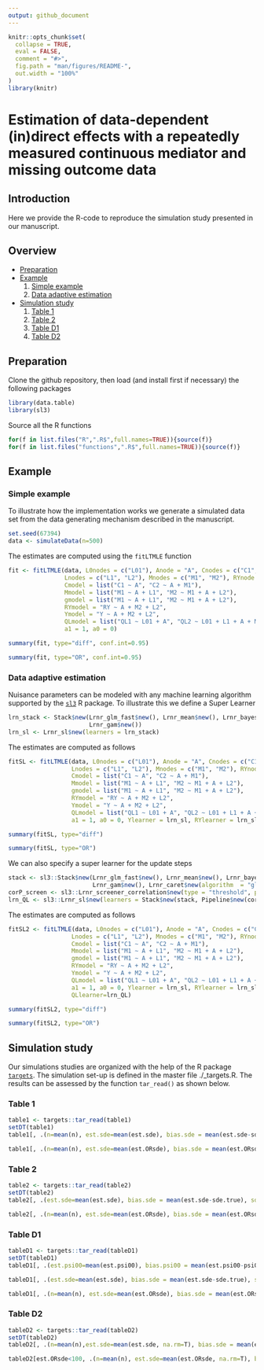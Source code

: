 ```yaml
---
output: github_document
---
```

<!-- README.md is generated from README.Rmd. Please edit that file -->

```r
knitr::opts_chunk$set(
  collapse = TRUE,
  eval = FALSE,
  comment = "#>",
  fig.path = "man/figures/README-",
  out.width = "100%"
)
library(knitr)
```

# Estimation of data-dependent (in)direct effects with a repeatedly measured continuous mediator and missing outcome data

## Introduction <a name="introduction"></a>
Here we provide the R-code to reproduce the simulation study presented in our manuscript.


## Overview
* [Preparation](#preparation)
* [Example](#example)
  1. [Simple example](#simplexample)
  2. [Data adaptive estimation](#dataadaptive)
* [Simulation study](#simulations)
  1. [Table 1](#table1)
  2. [Table 2](#table2)
  3. [Table D1](#tableD1)
  3. [Table D2](#tableD2)


## Preparation <a name="preparation"></a>
Clone the github repository, then load (and install first if necessary) the following packages
```r
library(data.table)
library(sl3)
```

Source all the R functions
```r
for(f in list.files("R",".R$",full.names=TRUE)){source(f)}
for(f in list.files("functions",".R$",full.names=TRUE)){source(f)}
```


## Example <a name="example"></a>

### Simple example <a name="simpleexample"></a>
To illustrate how the implementation works we generate a simulated data set from the data generating mechanism described in the manuscript. 
```r
set.seed(67394)
data <- simulateData(n=500)
```

The estimates are computed using the <tt>`fitLTMLE`</tt> function 
```r
fit <- fitLTMLE(data, L0nodes = c("L01"), Anode = "A", Cnodes = c("C1", "C2"),
                Lnodes = c("L1", "L2"), Mnodes = c("M1", "M2"), RYnode = "RY", Ynode = "Y", 
                Cmodel = list("C1 ~ A", "C2 ~ A + M1"), 
                Mmodel = list("M1 ~ A + L1", "M2 ~ M1 + A + L2"),
                gmodel = list("M1 ~ A + L1", "M2 ~ M1 + A + L2"), 
                RYmodel = "RY ~ A + M2 + L2", 
                Ymodel = "Y ~ A + M2 + L2", 
                QLmodel = list("QL1 ~ L01 + A", "QL2 ~ L01 + L1 + A + M1"),
                a1 = 1, a0 = 0)
```

```r
summary(fit, type="diff", conf.int=0.95)
```

```r
summary(fit, type="OR", conf.int=0.95)
```

### Data adaptive estimation <a name="dataadaptive"></a>
Nuisance parameters can be modeled with any machine learning algorithm supported by the [<tt>`sl3`</tt>](https://github.com/tlverse/sl3) R package. To illustrate this we define a Super Learner 

```r
lrn_stack <- Stack$new(Lrnr_glm_fast$new(), Lrnr_mean$new(), Lrnr_bayesglm$new(), 
                       Lrnr_gam$new())
lrn_sl <- Lrnr_sl$new(learners = lrn_stack)
```

The estimates are computed as follows
```r
fitSL <- fitLTMLE(data, L0nodes = c("L01"), Anode = "A", Cnodes = c("C1", "C2"),
                  Lnodes = c("L1", "L2"), Mnodes = c("M1", "M2"), RYnode = "RY", Ynode = "Y", 
                  Cmodel = list("C1 ~ A", "C2 ~ A + M1"), 
                  Mmodel = list("M1 ~ A + L1", "M2 ~ M1 + A + L2"),
                  gmodel = list("M1 ~ A + L1", "M2 ~ M1 + A + L2"), 
                  RYmodel = "RY ~ A + M2 + L2", 
                  Ymodel = "Y ~ A + M2 + L2", 
                  QLmodel = list("QL1 ~ L01 + A", "QL2 ~ L01 + L1 + A + M1"),
                  a1 = 1, a0 = 0, Ylearner = lrn_sl, RYlearner = lrn_sl, Clearner = lrn_sl)
```

```r
summary(fitSL, type="diff")
```

```r
summary(fitSL, type="OR")
```

We can also specify a super learner for the update steps
```r
stack <- sl3::Stack$new(Lrnr_glm_fast$new(), Lrnr_mean$new(), Lrnr_bayesglm$new(), 
                        Lrnr_gam$new(), Lrnr_caret$new(algorithm  = "glmStepAIC", trace=F))
corP_screen <- sl3::Lrnr_screener_correlation$new(type = "threshold", pvalue_threshold = 0.05, min_screen = 1)
lrn_QL <- sl3::Lrnr_sl$new(learners = Stack$new(stack, Pipeline$new(corP_screen, stack)))
```

The estimates are computed as follows

```r
fitSL2 <- fitLTMLE(data, L0nodes = c("L01"), Anode = "A", Cnodes = c("C1", "C2"),
                  Lnodes = c("L1", "L2"), Mnodes = c("M1", "M2"), RYnode = "RY", Ynode = "Y", 
                  Cmodel = list("C1 ~ A", "C2 ~ A + M1"), 
                  Mmodel = list("M1 ~ A + L1", "M2 ~ M1 + A + L2"),
                  gmodel = list("M1 ~ A + L1", "M2 ~ M1 + A + L2"), 
                  RYmodel = "RY ~ A + M2 + L2", 
                  Ymodel = "Y ~ A + M2 + L2", 
                  QLmodel = list("QL1 ~ L01 + A", "QL2 ~ L01 + L1 + A + M1"),
                  a1 = 1, a0 = 0, Ylearner = lrn_sl, RYlearner = lrn_sl, Clearner = lrn_sl,
                  QLlearner=lrn_QL)
```

```r
summary(fitSL2, type="diff")
```

```r
summary(fitSL2, type="OR")
```


## Simulation study <a name="simulations"></a>
Our simulations studies are organized with the help of the R package [<tt>`targets`</tt>](https://books.ropensci.org/targets/). The simulation set-up is defined in the master file ./_targets.R. The results can be assessed by the function <tt>`tar_read()`</tt> as shown below.




### Table 1 <a name="table1"></a>
```r
table1 <- targets::tar_read(table1)
setDT(table1)
table1[, .(n=mean(n), est.sde=mean(est.sde), bias.sde = mean(est.sde-sde.true), sd.sde=sd(est.sde), se.sde=mean(se.sde), cov.sde = mean((sde.true < est.sde + qnorm(0.975)*se.sde) & (sde.true > est.sde - qnorm(0.975)*se.sde)), est.sie=mean(est.sie), bias.sie = mean(est.sie-sie.true), sd.sie=sd(est.sie), se.sie=mean(se.sie), cov.sie = mean((sie.true < est.sie + qnorm(0.975)*se.sie) & (sie.true > est.sie - qnorm(0.975)*se.sie)), est.oe=mean(est.oe), bias.oe = mean(est.oe-oe.true), sd.oe=sd(est.oe), se.oe=mean(se.oe), cov.oe = mean((oe.true < est.oe + qnorm(0.975)*se.oe) & (oe.true > est.oe - qnorm(0.975)*se.oe)), est.pm=mean(est.pm)), by=tar_group]
```

```r
table1[, .(n=mean(n), est.sde=mean(est.ORsde), bias.sde = mean(est.ORsde-sde.OR.true), sd.sde=sd(est.ORsde), se.sde=mean(se.ORsde), cov.sde = mean((sde.OR.true < est.ORsde + qnorm(0.975)*se.ORsde) & (sde.OR.true > est.ORsde - qnorm(0.975)*se.ORsde)), est.sie=mean(est.ORsie), bias.sie = mean(est.ORsie-sie.OR.true), sd.sie=sd(est.ORsie), se.sie=mean(se.ORsie), cov.sie = mean((sie.OR.true < est.ORsie + qnorm(0.975)*se.ORsie) & (sie.OR.true > est.ORsie - qnorm(0.975)*se.ORsie)), est.oe=mean(est.ORoe), bias.oe = mean(est.ORoe-oe.OR.true), sd.oe=sd(est.ORoe), se.oe=mean(se.ORoe), cov.oe = mean((oe.OR.true < est.ORoe + qnorm(0.975)*se.ORoe) & (oe.OR.true > est.ORoe - qnorm(0.975)*se.ORoe))), by=tar_group]
```

### Table 2 <a name="table2"></a>
```r
table2 <- targets::tar_read(table2)
setDT(table2)
table2[, .(est.sde=mean(est.sde), bias.sde = mean(est.sde-sde.true), sd.sde=sd(est.sde), se.sde=mean(se.sde), cov.sde = mean((sde.true < est.sde + qnorm(0.975)*se.sde) & (sde.true > est.sde - qnorm(0.975)*se.sde)), est.sie=mean(est.sie), bias.sie = mean(est.sie-sie.true), sd.sie=sd(est.sie), se.sie=mean(se.sie), cov.sie = mean((sie.true < est.sie + qnorm(0.975)*se.sie) & (sie.true > est.sie - qnorm(0.975)*se.sie)), est.oe=mean(est.oe), bias.oe = mean(est.oe-oe.true), sd.oe=sd(est.oe), se.oe=mean(se.oe), cov.oe = mean((oe.true < est.oe + qnorm(0.975)*se.oe) & (oe.true > est.oe - qnorm(0.975)*se.oe))), by=.(n, mis)]
```
```r
table2[, .(n=mean(n), est.sde=mean(est.ORsde), bias.sde = mean(est.ORsde-sde.OR.true), sd.sde=sd(est.ORsde), se.sde=mean(se.ORsde), cov.sde = mean((sde.OR.true < est.ORsde + qnorm(0.975)*se.ORsde) & (sde.OR.true > est.ORsde - qnorm(0.975)*se.ORsde)), est.sie=mean(est.ORsie), bias.sie = mean(est.ORsie-sie.OR.true), sd.sie=sd(est.ORsie), se.sie=mean(se.ORsie), cov.sie = mean((sie.OR.true < est.ORsie + qnorm(0.975)*se.ORsie) & (sie.OR.true > est.ORsie - qnorm(0.975)*se.ORsie)), est.oe=mean(est.ORoe), bias.oe = mean(est.ORoe-oe.OR.true), sd.oe=sd(est.ORoe), se.oe=mean(se.ORoe), cov.oe = mean((oe.OR.true < est.ORoe + qnorm(0.975)*se.ORoe) & (oe.OR.true > est.ORoe - qnorm(0.975)*se.ORoe))), by=tar_group]
```

### Table D1 <a name="tableD1"></a>
```r
tableD1 <- targets::tar_read(tableD1)
setDT(tableD1)
tableD1[, .(est.psi00=mean(est.psi00), bias.psi00 = mean(est.psi00-psi00.true), sd.psi00=sd(est.psi00), se.psi00=mean(se.psi00), cov.psi00 = mean((psi00.true < est.psi00 + qnorm(0.975)*se.psi00) & (psi00.true > est.psi00 - qnorm(0.975)*se.psi00)), est.psi11=mean(est.psi11), bias.psi11 = mean(est.psi11-psi11.true), sd.psi11=sd(est.psi11), se.psi11=mean(se.psi11), cov.psi11 = mean((psi11.true < est.psi11 + qnorm(0.975)*se.psi11) & (psi11.true > est.psi11 - qnorm(0.975)*se.psi11)), est.psi10=mean(est.psi10), bias.psi10 = mean(est.psi10-psi10.true), sd.psi10=sd(est.psi10), se.psi10=mean(se.psi10), cov.psi10 = mean((psi10.true < est.psi10 + qnorm(0.975)*se.psi10) & (psi10.true > est.psi10 - qnorm(0.975)*se.psi10))), by=.(n, n_bins)]
```

```r
tableD1[, .(est.sde=mean(est.sde), bias.sde = mean(est.sde-sde.true), sd.sde=sd(est.sde), se.sde=mean(se.sde), cov.sde = mean((sde.true < est.sde + qnorm(0.975)*se.sde) & (sde.true > est.sde - qnorm(0.975)*se.sde)), est.sie=mean(est.sie), bias.sie = mean(est.sie-sie.true), sd.sie=sd(est.sie), se.sie=mean(se.sie), cov.sie = mean((sie.true < est.sie + qnorm(0.975)*se.sie) & (sie.true > est.sie - qnorm(0.975)*se.sie)), est.oe=mean(est.oe), bias.oe = mean(est.oe-oe.true), sd.oe=sd(est.oe), se.oe=mean(se.oe), cov.oe = mean((oe.true < est.oe + qnorm(0.975)*se.oe) & (oe.true > est.oe - qnorm(0.975)*se.oe))), by=.(n, n_bins)]
```


```r
tableD1[, .(n=mean(n), est.sde=mean(est.ORsde), bias.sde = mean(est.ORsde-sde.OR.true), sd.sde=sd(est.ORsde), se.sde=mean(se.ORsde), cov.sde = mean((sde.OR.true < est.ORsde + qnorm(0.975)*se.ORsde) & (sde.OR.true > est.ORsde - qnorm(0.975)*se.ORsde)), est.sie=mean(est.ORsie), bias.sie = mean(est.ORsie-sie.OR.true), sd.sie=sd(est.ORsie), se.sie=mean(se.ORsie), cov.sie = mean((sie.OR.true < est.ORsie + qnorm(0.975)*se.ORsie) & (sie.OR.true > est.ORsie - qnorm(0.975)*se.ORsie)), est.oe=mean(est.ORoe), bias.oe = mean(est.ORoe-oe.OR.true), sd.oe=sd(est.ORoe), se.oe=mean(se.ORoe), cov.oe = mean((oe.OR.true < est.ORoe + qnorm(0.975)*se.ORoe) & (oe.OR.true > est.ORoe - qnorm(0.975)*se.ORoe))), by=tar_group]
```

### Table D2 <a name="tableD2"></a>
```r
tableD2 <- targets::tar_read(tableD2)
setDT(tableD2)
tableD2[, .(n=mean(n),est.sde=mean(est.sde, na.rm=T), bias.sde = mean(est.sde-sde.true, na.rm=T), sd.sde=sd(est.sde, na.rm=T), se.sde=mean(se.sde, na.rm=T), cov.sde = mean((sde.true < est.sde + qnorm(0.975)*se.sde) & (sde.true > est.sde - qnorm(0.975)*se.sde), na.rm=T), est.sie=mean(est.sie, na.rm=T), bias.sie = mean(est.sie-sie.true, na.rm=T), sd.sie=sd(est.sie, na.rm=T), se.sie=mean(se.sie, na.rm=T), cov.sie = mean((sie.true < est.sie + qnorm(0.975)*se.sie) & (sie.true > est.sie - qnorm(0.975)*se.sie), na.rm=T), est.oe=mean(est.oe, na.rm=T), bias.oe = mean(est.oe-oe.true, na.rm=T), sd.oe=sd(est.oe, na.rm=T), se.oe=mean(se.oe, na.rm=T), cov.oe = mean((oe.true < est.oe + qnorm(0.975)*se.oe) & (oe.true > est.oe - qnorm(0.975)*se.oe), na.rm=T)), by=tar_group]
```

```r
tableD2[est.ORsde<100, .(n=mean(n), est.sde=mean(est.ORsde, na.rm=T), bias.sde = mean(est.ORsde-sde.OR.true, na.rm=T), sd.sde=sd(est.ORsde, na.rm=T), se.sde=mean(se.ORsde, na.rm=T), cov.sde = mean((sde.OR.true < est.ORsde + qnorm(0.975)*se.ORsde) & (sde.OR.true > est.ORsde - qnorm(0.975)*se.ORsde), na.rm=T), est.sie=mean(est.ORsie, na.rm=T), bias.sie = mean(est.ORsie-sie.OR.true, na.rm=T), sd.sie=sd(est.ORsie, na.rm=T), se.sie=mean(se.ORsie, na.rm=T), cov.sie = mean((sie.OR.true < est.ORsie + qnorm(0.975)*se.ORsie) & (sie.OR.true > est.ORsie - qnorm(0.975)*se.ORsie), na.rm=T), est.oe=mean(est.ORoe, na.rm=T), bias.oe = mean(est.ORoe-oe.OR.true, na.rm=T), sd.oe=sd(est.ORoe, na.rm=T), se.oe=mean(se.ORoe, na.rm=T), cov.oe = mean((oe.OR.true < est.ORoe + qnorm(0.975)*se.ORoe) & (oe.OR.true > est.ORoe - qnorm(0.975)*se.ORoe), na.rm=T)), by=tar_group]

```

